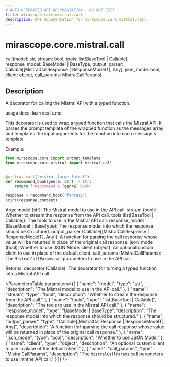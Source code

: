 ```yaml
---
# AUTO-GENERATED API DOCUMENTATION - DO NOT EDIT
title: mirascope.core.mistral.call
description: API documentation for mirascope.core.mistral.call
---
```


# mirascope.core.mistral.call

<ApiType type="Alias" />

<ApiSignature>
call(model: str, stream: bool, tools: list[BaseTool | Callable], response_model: BaseModel | BaseType, output_parser: Callable[[MistralCallResponse | ResponseModelT], Any], json_mode: bool, client: object, call_params: MistralCallParams)
</ApiSignature>

## Description

A decorator for calling the Mistral API with a typed function.

usage docs: learn/calls.md

This decorator is used to wrap a typed function that calls the Mistral API. It parses
the prompt template of the wrapped function as the messages array and templates the input
arguments for the function into each message's template.

Example:

```python
from mirascope.core import prompt_template
from mirascope.core.mistral import mistral_call


@mistral_call("mistral-large-latest")
def recommend_book(genre: str) -> str:
    return f"Recommend a {genre} book"

response = recommend_book("fantasy")
print(response.content)
```

Args:
    model (str): The Mistral model to use in the API call.
    stream (bool): Whether to stream the response from the API call.
    tools (list[BaseTool | Callable]): The tools to use in the Mistral API call.
    response_model (BaseModel | BaseType): The response model into which the response should be structured.
    output_parser (Callable[[MistralCallResponse | ResponseModelT], Any]): A function for
        parsing the call response whose value will be returned in place of the original call response.
    json_mode (bool): Whether to use JSON Mode.
    client (object): An optional custom client to use in place of the default client.
    call_params (MistralCallParams): The `MistralCallParams` call parameters to use in
        the API call.

Returns:
    decorator (Callable): The decorator for turning a typed function into a Mistral API
        call.

<ParametersTable
  parameters={[
  {
    "name": "model",
    "type": "str",
    "description": "The Mistral model to use in the API call."
  },
  {
    "name": "stream",
    "type": "bool",
    "description": "Whether to stream the response from the API call."
  },
  {
    "name": "tools",
    "type": "list[BaseTool | Callable]",
    "description": "The tools to use in the Mistral API call."
  },
  {
    "name": "response_model",
    "type": "BaseModel | BaseType",
    "description": "The response model into which the response should be structured."
  },
  {
    "name": "output_parser",
    "type": "Callable[[MistralCallResponse | ResponseModelT], Any]",
    "description": "A function for\nparsing the call response whose value will be returned in place of the original call response."
  },
  {
    "name": "json_mode",
    "type": "bool",
    "description": "Whether to use JSON Mode."
  },
  {
    "name": "client",
    "type": "object",
    "description": "An optional custom client to use in place of the default client."
  },
  {
    "name": "call_params",
    "type": "MistralCallParams",
    "description": "The `MistralCallParams` call parameters to use in\nthe API call."
  }
]}
/>

<ReturnType
  type="Callable"
  description="The decorator for turning a typed function into a Mistral API\ncall."
/>


